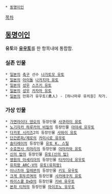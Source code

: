  * [[동명이인]]

[[목차]]

== [[동명이인]] ==
'''유토'''와 '''[[유우토]]'''를 한 항목내에 통합함.

=== 실존 인물 ===
 * [[일본]]의 [[축구]] 선수 [[나가토모 유토]]
 * [[일본]]의 [[아이돌]] [[나카지마 유토]]
 * [[일본]]의 [[성우]] [[스즈키 유토]]
 * [[일본]]의 [[성우]] [[카자마 유토]]
 * [[일본]]의 만화가 유우토(勇人) - [하나마루 유치원] 작가. 

=== 가상 인물 ===
 * [[가면라이더 덴오]]의 등장인물 [[사쿠라이 유토]]
 * [[노기자카 하루카의 비밀]]의 등장인물 [[아야세 유우토]]
 * [[다카포 시리즈]]2의 등장인물 [[사와이 유토]]
 * [[단간론파/제로]]의 [[카미시로 유우토]]
 * [[솔티레이]]의 등장인물 [[유토 K. 스틸]]
 * [[수호천사 히마리]]의 등장인물 [[아마카와 유토]]
 * [[신의 탑]]의 등장인물 [[유토(신의 탑)]]
 * [[영원의 아세리아]]의 등장인물 [[타카미네 유우토]]
 * [[유희왕 ARC-V]]의 [[유토(유희왕)]]
 * [[이나즈마 일레븐]]의 등장인물 [[키도 유우토]]
 * [[크게 휘두르며]]의 등장인물 [[사카에구치 유토]]
 * [[하이스쿨 DxD]]의 등장인물 [[키바 유우토]]
 * [[본좌 티처]]의 등장인물 [[마이조노 유우토]]
